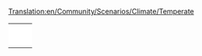 [[Translation:en/Community/Scenarios/Climate/Temperate]]
{{en/Community/Scenarios/Scenarios by setting}}

{|
|-
|style="border:none;background:white"|
{{Page:en/Community/Scenarios/Italy}}

|style="border:none;background:white"|
{{Page:en/Community/Scenarios/Water and Mountains}}

|style="border:none;background:white"|
{{Page:en/Community/Scenarios/Florida}}

|-
|style="border:none;background:white"|
{{Page:en/Community/Scenarios/Kloof}}

|style="border:none;background:white"|
{{Page:en/Community/Scenarios/Land of Floods}}

|style="border:none;background:white"|
{{Page:en/Community/Scenarios/Denmark}}

|-
|style="border:none;background:white"|
{{Page:en/Community/Scenarios/Europe}}

|style="border:none;background:white"|
{{Page:en/Community/Scenarios/United Kingdom}}

|style="border:none;background:white"|
{{Page:en/Community/Scenarios/Get Your Ships}}

|-
|style="border:none;background:white"|
{{Page:en/Community/Scenarios/Lakes}}

|style="border:none;background:white"|
{{Page:en/Community/Scenarios/New Industries 2}}

|style="border:none;background:white"|
{{Page:en/Community/Scenarios/Super Britania}}

|-
|style="border:none;background:white"|
{{Page:en/Community/Scenarios/Verdant Islands}}

|style="border:none;background:white"|
{{Page:en/Community/Scenarios/CarstsMonsterScenario v3}}

|style="border:none;background:white"|
{{Page:en/Community/Scenarios/CarstsTrainingScenario v3}}

|-
|style="border:none;background:white"|
{{Page:en/Community/Scenarios/CarstsWorldScenario}}

|style="border:none;background:white"|
{{Page:en/Community/Scenarios/New Zealand North Island}}

|style="border:none;background:white"|
{{Page:en/Community/Scenarios/GR Revised}}

|-
|style="border:none;background:white"|
{{Page:en/Community/Scenarios/Kritschgau}}

|style="border:none;background:white"|
{{Page:en/Community/Scenarios/Flevoland}}

|style="border:none;background:white"|
{{Page:en/Community/Scenarios/Elephant}}

|-
|style="border:none;background:white"|
{{Page:en/Community/Scenarios/South West France}}

|style="border:none;background:white"|
{{Page:en/Community/Scenarios/Isle Of Wight}}

|style="border:none;background:white"|
{{Page:en/Community/Scenarios/German Reunification}}

|style="border:none;background:white"|
{{Page:en/Hungary1900}}

|}